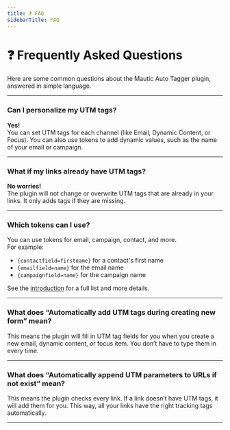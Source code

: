 ```yaml
---
title: ❓ FAQ
sidebarTitle: FAQ
---
```


# ❓ Frequently Asked Questions

Here are some common questions about the Mautic Auto Tagger plugin, answered in simple language.

---

### Can I personalize my UTM tags?

**Yes!**  
You can set UTM tags for each channel (like Email, Dynamic Content, or Focus). You can also use tokens to add dynamic values, such as the name of your email or campaign.

---

### What if my links already have UTM tags?

**No worries!**  
The plugin will not change or overwrite UTM tags that are already in your links. It only adds tags if they are missing.

---

### Which tokens can I use?

You can use tokens for email, campaign, contact, and more.  
For example:
- `{contactfield=firstname}` for a contact's first name
- `{emailfield=name}` for the email name
- `{campaignfield=name}` for the campaign name

See the [introduction](./introduction) for a full list and more details.

---

### What does “Automatically add UTM tags during creating new form” mean?

This means the plugin will fill in UTM tag fields for you when you create a new email, dynamic content, or focus item. You don’t have to type them in every time.

---

### What does “Automatically append UTM parameters to URLs if not exist” mean?

This means the plugin checks every link. If a link doesn’t have UTM tags, it will add them for you. This way, all your links have the right tracking tags automatically.

---
